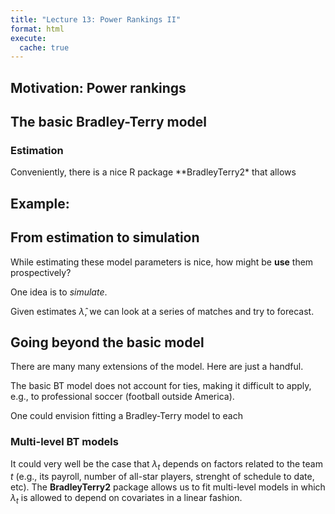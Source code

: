 ```yaml
---
title: "Lecture 13: Power Rankings II"
format: html
execute: 
  cache: true
---
```



## Motivation: Power rankings

## The basic Bradley-Terry model


### Estimation

Conveniently, there is a nice R package **BradleyTerry2* that allows

## Example:

## From estimation to simulation

While estimating these model parameters is nice, how might be **use** them prospectively?

One idea is to *simulate*.

Given estimates $\hat{\lambda},$ we can look at a series of matches and try to forecast.

<!-- e.g., use nba power rankings to simulate what happens over the course a; potential project idea is to do this for CFP or march maddnes -->


## Going beyond the basic model

There are many many extensions of the model. Here are just a handful.


The basic BT model does not account for ties, making it difficult to apply, e.g., to professional soccer (football outside America).



One could envision fitting a Bradley-Terry model to each 

### Multi-level BT models

It could very well be the case that $\lambda_{t}$ depends on factors related to the team $t$ (e.g., its payroll, number of all-star players, strenght of schedule to date, etc).
The **BradleyTerry2** package allows us to fit multi-level models in which $\lambda_{t}$ is allowed to depend on covariates in a linear fashion.




